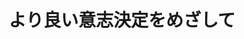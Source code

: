 ﻿---
title: "より良い意志決定をめざして"
category: "環境・社会理工学院"
vol: "39"
interviewee: "坂野 達郎 "
url: ""
tags: []
pdf: "39-4.pdf"
facephoto: ""
career: ""
preface: "必要とされる知識を全ては持っておらず、周囲の意見に影響される主体が、より合理的に意志決定を行うための方法を設計する等の研究を行う。"
---
